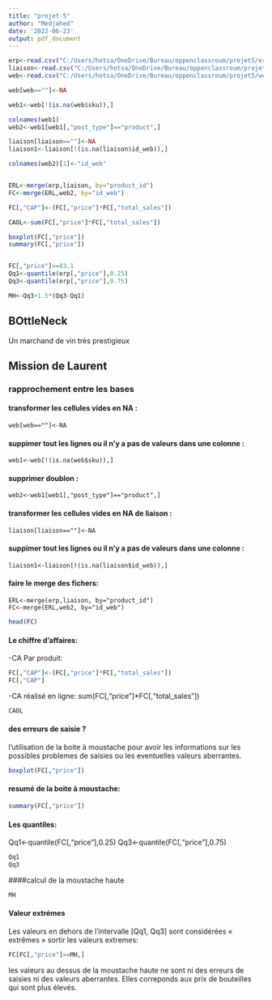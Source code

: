 ---
title: "projet-5"
author: "Medjahed"
date: '2022-06-23'
output: pdf_document
---

```{r setup, include=FALSE}
erp<-read.csv("C:/Users/hotsa/OneDrive/Bureau/oppenclassroum/projet5/erp.csv", sep = ";",dec = ",")
liaison<-read.csv("C:/Users/hotsa/OneDrive/Bureau/oppenclassroum/projet5/liaison.csv",sep = ";")
web<-read.csv("C:/Users/hotsa/OneDrive/Bureau/oppenclassroum/projet5/web.csv",sep = ";")

web[web==""]<-NA

web1<-web[!(is.na(web$sku)),]

colnames(web1)
web2<-web1[web1[,"post_type"]=="product",]

liaison[liaison==""]<-NA
liaison1<-liaison[!(is.na(liaison$id_web)),]

colnames(web2)[1]<-"id_web"


ERL<-merge(erp,liaison, by="product_id")
FC<-merge(ERL,web2, by="id_web")

FC[,"CAP"]<-(FC[,"price"]*FC[,"total_sales"])

CAOL<-sum(FC[,"price"]*FC[,"total_sales"])

boxplot(FC[,"price"])
summary(FC[,"price"])


FC[,"price"]>=83.1
Qq1<-quantile(erp[,"price"],0.25)
Qq3<-quantile(erp[,"price"],0.75)

MH<-Qq3+1.5*(Qq3-Qq1)
```


## BOttleNeck

Un marchand de vin très prestigieux

## Mission de Laurent

### rapprochement entre les bases

#### transformer les cellules vides en NA :

    web[web==""]<-NA

#### suppimer tout les lignes ou il n'y a pas de valeurs dans une colonne :

    web1<-web[!(is.na(web$sku)),]

#### supprimer doublon :

    web2<-web1[web1[,"post_type"]=="product",]

#### transformer les cellules vides en NA de liaison :

    liaison[liaison==""]<-NA

#### suppimer tout les lignes ou il n'y a pas de valeurs dans une colonne :

    liaison1<-liaison[!(is.na(liaison$id_web)),]

#### faire le merge des fichers:

    ERL<-merge(erp,liaison, by="product_id")
    FC<-merge(ERL,web2, by="id_web")

```{r}
head(FC)
```

#### Le chiffre d'affaires:

  -CA Par produit:

```{r}
FC[,"CAP"]<-(FC[,"price"]*FC[,"total_sales"])
FC[,"CAP"]
```

  -CA réalisé en ligne:
    sum(FC[,"price"]*FC[,"total_sales"])
```{r}
CAOL
```

#### des erreurs de saisie ?

l'utilisation de la boite à moustache pour avoir les informations sur les possibles problemes de saisies ou les eventuelles valeurs aberrantes.

```{r}
boxplot(FC[,"price"])
```

#### resumé de la boite à moustache:

```{r}
summary(FC[,"price"])
```

#### Les quantiles:
Qq1<-quantile(FC[,"price"],0.25)
Qq3<-quantile(FC[,"price"],0.75)
```{r}
Qq1
Qq3
```


####calcul de la moustache haute
```{r}
MH
```

#### Valeur extrémes
Les valeurs en dehors de l’intervalle [Qq1, Qq3] sont considérées « extrêmes »
sortir les valeurs extremes:
```{r}
FC[FC[,"price"]>=MH,]
```

les valeurs au dessus de la moustache haute ne sont ni des erreurs de saisies ni des valeurs aberrantes. Elles correponds aux prix de bouteilles qui sont plus élevés.